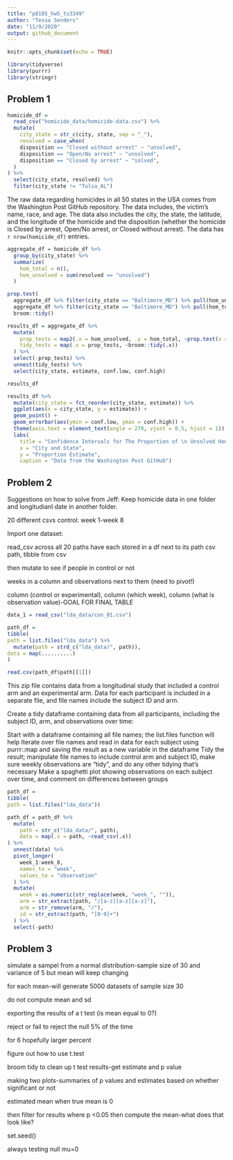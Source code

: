 ```yaml
---
title: "p8105_hw5_ts3349"
author: "Tessa Senders"
date: "11/9/2020"
output: github_document
---
```


```r
knitr::opts_chunk$set(echo = TRUE)
```

```r
library(tidyverse)
library(purrr)
library(stringr)
```


## Problem 1


```r
homicide_df =
  read_csv("homicide_data/homicide-data.csv") %>%
  mutate(
    city_state = str_c(city, state, sep = "_"),
    resolved = case_when(
    disposition == "Closed without arrest" ~ "unsolved",
    disposition == "Open/No arrest" ~ "unsolved",
    disposition == "Closed by arrest" ~ "solved",
  )
) %>%
  select(city_state, resolved) %>%
  filter(city_state != "Tulsa_AL")
```

The raw data regarding homicides in all 50 states in the USA comes from the Washington Post GitHub repository.  The data includes, the victim's name, race, and age.  The data also includes the city, the state, the latitude, and the longitude of the homicide and the disposition (whether the homicide is Closed by arrest, Open/No arrest, or Closed without arrest).  The data has `r nrow(homicide_df)` entries.

```r
aggregate_df = homicide_df %>%
  group_by(city_state) %>%
  summarize(
    hom_total = n(),
    hom_unsolved = sum(resolved == "unsolved")
  ) 
```

```r
prop.test(
  aggregate_df %>% filter(city_state == "Baltimore_MD") %>% pull(hom_unsolved),
  aggregate_df %>% filter(city_state == "Baltimore_MD") %>% pull(hom_total)) %>%
  broom::tidy()
```

```r
results_df = aggregate_df %>%
  mutate(
    prop_tests = map2(.x = hom_unsolved, .y = hom_total, ~prop.test(x = .x, n = .y)),
    tidy_tests = map(.x = prop_tests, ~broom::tidy(.x))
  ) %>%
  select(-prop_tests) %>%
  unnest(tidy_tests) %>%
  select(city_state, estimate, conf.low, conf.high) 

results_df
```

```r
results_df %>%
  mutate(city_state = fct_reorder(city_state, estimate)) %>%
  ggplot(aes(x = city_state, y = estimate)) +
  geom_point() +
  geom_errorbar(aes(ymin = conf.low, ymax = conf.high)) +
  theme(axis.text = element_text(angle = 270, vjust = 0.5, hjust = 1)) +
  labs(
    title = "Confidence Intervals for The Proportion of \n Unsolved Homicides in Various Cities",
    x = "City and State",
    y = "Proportion Estimate",
    caption = "Data from the Washington Post GitHub")
```


## Problem 2

Suggestions on how to solve from Jeff:
Keep homicide data in one folder and longitudianl date in another folder.

20 different csvs
control: week 1-week 8


Import one dataset:

read_csv across all 20 paths
have each stored in a df next to its path
csv path, tibble from csv

then mutate to see if people in control or not

weeks in a column and observations next to them (need to pivot!)

column (control or experimental), column (which week), column (what is observation value)-GOAL FOR FINAL TABLE

```r
data_1 = read_csv("lda_data/con_01.csv")

path_df = 
tibble(
path = list.files("lda_data") %>%
  mutate(path = strd_c("lda_data/", path)),
data = map(..........)
)

read.csv(path_df$path[[1]])
```


This zip file contains data from a longitudinal study that included a control arm and an experimental arm. Data for each participant is included in a separate file, and file names include the subject ID and arm.

Create a tidy dataframe containing data from all participants, including the subject ID, arm, and observations over time:

Start with a dataframe containing all file names; the list.files function will help
Iterate over file names and read in data for each subject using purrr::map and saving the result as a new variable in the dataframe
Tidy the result; manipulate file names to include control arm and subject ID, make sure weekly observations are “tidy”, and do any other tidying that’s necessary
Make a spaghetti plot showing observations on each subject over time, and comment on differences between groups


```r
path_df = 
tibble(
path = list.files("lda_data"))

path_df = path_df %>%
  mutate(
    path = str_c("lda_data/", path),
    data = map(.x = path, ~read_csv(.x))
) %>%
  unnest(data) %>%
  pivot_longer(
    week_1:week_8,
    names_to = "week",
    values_to = "observation"
  ) %>%
  mutate(
    week = as.numeric(str_replace(week, "week_", "")),
    arm = str_extract(path, "/[a-z][a-z][a-z]"),
    arm = str_remove(arm, "/"),
    id = str_extract(path, "[0-9]+")
  ) %>%
  select(-path)

```


## Problem 3

simulate a sampel from a normal distribution-sample size of 30 and variance of 5 but mean will keep changing

for each mean-will generate 5000 datasets of sample size 30

do not compute mean and sd

exporting the results of a t test (is mean equal to 0?)

reject or fail to reject the null 5% of the time

for 6 hopefully larger percent

figure out how to use t.test

broom tidy to clean up t test results-get estimate and p value

making two plots-summaries of p values and estimates based on whether significant or not

estimated mean when true mean is 0

then filter for results where p <0.05 then compute the mean-what does that look like?

set.seed()

always testing null mu=0

```r
```





